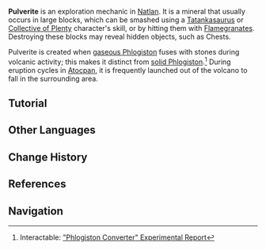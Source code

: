 {{Stub|Image}}
{{Terminology Infobox
|image  = 
|type   = Exploration
|region = Natlan
}}
'''Pulverite''' is an exploration mechanic in [[Natlan]]. It is a mineral that usually occurs in large blocks, which can be smashed using a [[Tatankasaurus]] or [[Collective of Plenty]] character's skill, or by hitting them with [[Flamegranate]]s. Destroying these blocks may reveal hidden objects, such as Chests.

Pulverite is created when [[gaseous Phlogiston]] fuses with stones during volcanic activity; this makes it distinct from [[solid Phlogiston]].<ref>Interactable: [[Flowfire Experimentation Site#"Phlogiston Converter" Experimental Report|"Phlogiston Converter" Experimental Report]]</ref> During eruption cycles in [[Atocpan]], it is frequently launched out of the volcano to fall in the surrounding area.

==Tutorial==
{{Tutorial|Pulverite}}
<!--
==Notable Contents==
-->
==Other Languages==
{{Other Languages
|en       = Pulverite
|zhs      = 冲撞岩
|zhs_rm   = 
|zht      = 衝撞岩
|zht_rm   = 
|zh_tl    = 
|ja       = タックル岩
|ja_rm    = 
|ja_tl    = 
|ko       = 분출암
|ko_tl    = 
|es       = Pulverita
|fr       = Pulvérite
|ru       = Пульверит
|th       = หินกระแทก
|th_rm    = 
|th_tl    = 
|vi       = Đá Va Đập
|vi_tl    = 
|de       = Pulverit
|id       = Batu Pulverite
|id_tl    = 
|pt       = Pulveritas
|tr       = Tüf Taşı
|tr_tl    = 
|it       = Polverite
}}

==Change History==
{{Change History|5.5}}

==References==
{{Reflist}}

==Navigation==
{{Exploration Navbox|Natlan}}